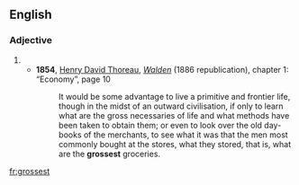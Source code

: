 ==English==

===Adjective===
{{infl|en|adjective form}}

# {{superlative of|gross}}
#* '''1854''', [[w:Henry David Thoreau|Henry David Thoreau]], ''[[w:Walden|Walden]]'' (1886 republication), chapter 1: “Economy”, page 10
#*: It would be some advantage to live a primitive and frontier life, though in the midst of an outward civilisation, if only to learn what are the gross necessaries of life and what methods have been taken to obtain them; or even to look over the old day-books of the merchants, to see what it was that the men most commonly bought at the stores, what they stored, that is, what are the '''grossest''' groceries.

[[fr:grossest]]